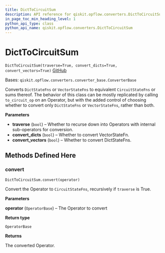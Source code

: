 ```yaml
---
title: DictToCircuitSum
description: API reference for qiskit.opflow.converters.DictToCircuitSum
in_page_toc_min_heading_level: 1
python_api_type: class
python_api_name: qiskit.opflow.converters.DictToCircuitSum
---
```


# DictToCircuitSum

<span id="qiskit.opflow.converters.DictToCircuitSum" />

`DictToCircuitSum(traverse=True, convert_dicts=True, convert_vectors=True)` [GitHub](https://github.com/qiskit/qiskit/tree/stable/0.18/qiskit/opflow/converters/dict_to_circuit_sum.py "view source code")

Bases: `qiskit.opflow.converters.converter_base.ConverterBase`

Converts `DictStateFns` or `VectorStateFns` to equivalent `CircuitStateFns` or sums thereof. The behavior of this class can be mostly replicated by calling `to_circuit_op` on an Operator, but with the added control of choosing whether to convert only `DictStateFns` or `VectorStateFns`, rather than both.

**Parameters**

*   **traverse** (`bool`) – Whether to recurse down into Operators with internal sub-operators for conversion.
*   **convert\_dicts** (`bool`) – Whether to convert VectorStateFn.
*   **convert\_vectors** (`bool`) – Whether to convert DictStateFns.

## Methods Defined Here

### convert

<span id="qiskit.opflow.converters.DictToCircuitSum.convert" />

`DictToCircuitSum.convert(operator)`

Convert the Operator to `CircuitStateFns`, recursively if `traverse` is True.

**Parameters**

**operator** (`OperatorBase`) – The Operator to convert

**Return type**

`OperatorBase`

**Returns**

The converted Operator.

